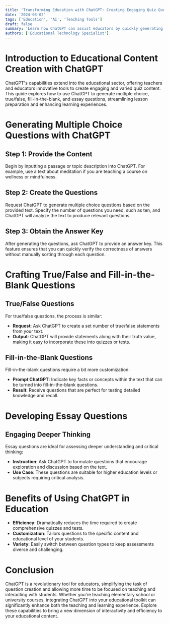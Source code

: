 ```yaml
---
title: 'Transforming Education with ChatGPT: Creating Engaging Quiz Questions'
date: '2024-03-02'
tags: ['Education', 'AI', 'Teaching Tools']
draft: false
summary: 'Learn how ChatGPT can assist educators by quickly generating various types of quiz questions from textual content, significantly reducing preparation time.'
authors: ['Educational Technology Specialist']
---
```


# Introduction to Educational Content Creation with ChatGPT

ChatGPT's capabilities extend into the educational sector, offering teachers and educators innovative tools to create engaging and varied quiz content. This guide explores how to use ChatGPT to generate multiple choice, true/false, fill-in-the-blank, and essay questions, streamlining lesson preparation and enhancing learning experiences.

# Generating Multiple Choice Questions with ChatGPT

## Step 1: Provide the Content

Begin by inputting a passage or topic description into ChatGPT. For example, use a text about meditation if you are teaching a course on wellness or mindfulness.

## Step 2: Create the Questions

Request ChatGPT to generate multiple choice questions based on the provided text. Specify the number of questions you need, such as ten, and ChatGPT will analyze the text to produce relevant questions.

## Step 3: Obtain the Answer Key

After generating the questions, ask ChatGPT to provide an answer key. This feature ensures that you can quickly verify the correctness of answers without manually sorting through each question.

# Crafting True/False and Fill-in-the-Blank Questions

## True/False Questions

For true/false questions, the process is similar:
- **Request**: Ask ChatGPT to create a set number of true/false statements from your text.
- **Output**: ChatGPT will provide statements along with their truth value, making it easy to incorporate these into quizzes or tests.

## Fill-in-the-Blank Questions

Fill-in-the-blank questions require a bit more customization:
- **Prompt ChatGPT**: Indicate key facts or concepts within the text that can be turned into fill-in-the-blank questions.
- **Result**: Receive questions that are perfect for testing detailed knowledge and recall.

# Developing Essay Questions

## Engaging Deeper Thinking

Essay questions are ideal for assessing deeper understanding and critical thinking:
- **Instruction**: Ask ChatGPT to formulate questions that encourage exploration and discussion based on the text.
- **Use Case**: These questions are suitable for higher education levels or subjects requiring critical analysis.

# Benefits of Using ChatGPT in Education

- **Efficiency**: Dramatically reduces the time required to create comprehensive quizzes and tests.
- **Customization**: Tailors questions to the specific content and educational level of your students.
- **Variety**: Easily switch between question types to keep assessments diverse and challenging.

# Conclusion

ChatGPT is a revolutionary tool for educators, simplifying the task of question creation and allowing more time to be focused on teaching and interacting with students. Whether you’re teaching elementary school or university courses, integrating ChatGPT into your educational toolkit can significantly enhance both the teaching and learning experience. Explore these capabilities to bring a new dimension of interactivity and efficiency to your educational content.
